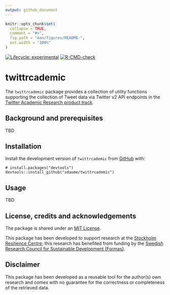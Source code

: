 ```yaml
---
output: github_document
---
```


<!-- README.md is generated from README.Rmd. Please edit that file -->

```r
knitr::opts_chunk$set(
  collapse = TRUE,
  comment = "#>",
  fig.path = "man/figures/README-",
  out.width = "100%"
)
```

<!-- badges: start -->
[![Lifecycle: experimental](https://img.shields.io/badge/lifecycle-experimental-orange.svg)](https://lifecycle.r-lib.org/articles/stages.html#experimental)
[![R-CMD-check](https://github.com/sdaume/twittrcademic/workflows/R-CMD-check/badge.svg)](https://github.com/sdaume/twittrcademic/actions)
<!-- badges: end -->


# twittrcademic
The `twittrcademic` package provides a collection of utility functions supporting the collection of Tweet data via Twitter v2 API endpoints in the [Twitter Academic Research product track](https://developer.twitter.com/en/solutions/academic-research).


## Background and prerequisites
TBD


## Installation
Install the development version of `twittrcademic` from [GitHub](https://github.com/) with:

```
# install.packages("devtools")
devtools::install_github("sdaume/twittrcademic")
```


## Usage
TBD


## License, credits and acknowledgements
The package is shared under an [MIT License](LICENSE.md). 

This package has been developed to support research at the [Stockholm Resilience Centre](https://www.stockholmresilience.org); this research has benefited from funding by the [Swedish Research Council for Sustainable Development (Formas)](https://formas.se/).


## Disclaimer
This package has been developed as a reusable tool for the author(s) own research and comes with no guarantee for the correctness or completeness of the retrieved data. 

